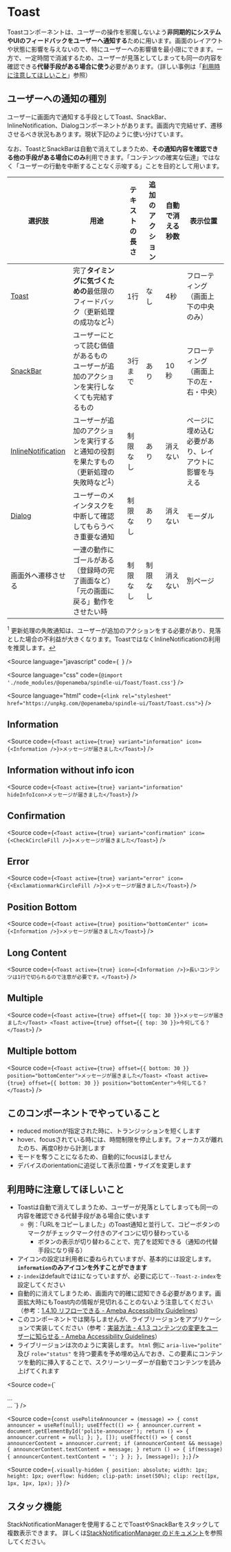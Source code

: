 
<Meta of={ToastStories} />

# Toast

Toastコンポーネントは、ユーザーの操作を邪魔しないよう**非同期的にシステムやUIのフィードバックをユーザーへ通知する**ために用います。画面のレイアウトや状態に影響を与えないので、特にユーザーへの影響値を最小限にできます。一方で、一定時間で消滅するため、ユーザーが見落としてしまっても同一の内容を確認できる**代替手段がある場合に使う**必要があります。（詳しい事例は「[利用時に注意してほしいこと](#利用時に注意してほしいこと)」参照）

## ユーザーへの通知の種別

ユーザーに画面内で通知する手段としてToast、SnackBar、InlineNotification、Dialogコンポーネントがあります。画面内で完結せず、遷移させるべき状況もあります。現状下記のように使い分けています。

なお、ToastとSnackBarは自動で消えてしまうため、**その通知内容を確認できる他の手段がある場合にのみ**利用できます。「コンテンツの確実な伝達」ではなく「ユーザーの行動を中断することなく示唆する」ことを目的として用います。

<table>
  <thead>
    <tr>
      <th>選択肢</th>
      <th>用途</th>
      <th>テキストの長さ</th>
      <th>追加のアクション</th>
      <th>自動で消える秒数</th>
      <th>表示位置</th>
    </tr>
  </thead>
  <tbody>
    <tr>
      <td><a href="/docs/toast--information">Toast</a></td>
      <td>完了<strong>タイミングに気づくための</strong>最低限のフィードバック（更新処理の成功など<sup id="footnote-ref-1"><a href="#footnote-1">1</a></sup>）</td>
      <td>1行</td>
      <td>なし</td>
      <td>4秒</td>
      <td>フローティング<br />（画面上下の中央のみ）</td>
    </tr>
    <tr>
      <td><a href="/docs/snackbar--information">SnackBar</a></td>
      <td>ユーザーにとって読む価値があるもの<br />ユーザーが追加のアクションを実行しなくても完結するもの</td>
      <td>3行まで</td>
      <td>あり</td>
      <td>10秒</td>
      <td>フローティング<br />（画面上下の左・右・中央）</td>
    </tr>
    <tr>
      <td><a href="/docs/inlinenotification--information">InlineNotification</a></td>
      <td>ユーザーが追加のアクションを実行すると通知の役割を果たすもの（更新処理の失敗時など<sup><a href="#footnote-1">1</a></sup>）</td>
      <td>制限なし</td>
      <td>あり</td>
      <td>消えない</td>
      <td>ページに埋め込む必要があり、レイアウトに影響を与える</td>
    </tr>
    <tr>
      <td><a href="/docs/dialog--normal">Dialog</a></td>
      <td>ユーザーのメインタスクを中断して確認してもらうべき重要な通知</td>
      <td>制限なし</td>
      <td>あり</td>
      <td>消えない</td>
      <td>モーダル</td>
    </tr>
    <tr>
      <td>画面外へ遷移させる</td>
      <td>一連の動作にゴールがある（登録時の完了画面など）<br />「元の画面に戻る」動作をさせたい時</td>
      <td>制限なし</td>
      <td>制限なし</td>
      <td>消えない</td>
      <td>別ページ</td>
    </tr>
  </tbody>
</table>

<p id="footnote-1"><sup>1</sup> 更新処理の失敗通知は、ユーザーが追加のアクションをする必要があり、見落とした場合の不利益が大きくなります。ToastではなくInlineNotificationの利用を推奨します。<a href="#footnote-ref-1">↩</a></p>

<Source
  language="javascript"
  code={`
  `}
/>

<Source
  language="css"
  code={`@import './node_modules/@openameba/spindle-ui/Toast/Toast.css'`}
/>

<Source
  language="html"
  code={`<link rel="stylesheet" href="https://unpkg.com/@openameba/spindle-ui/Toast/Toast.css">`}
/>

## Information

<Story of={ToastStories.Information} />

<Source
  code={`<Toast active={true} variant="information" icon={<Information />}>メッセージが届きました</Toast>`}
/>

## Information without info icon

<Story of={ToastStories.InformationWithoutInfoIcon} />

<Source
  code={`<Toast active={true} variant="information" hideInfoIcon>メッセージが届きました</Toast>`}
/>

## Confirmation

<Story of={ToastStories.Confirmation} />

<Source
  code={`<Toast active={true} variant="confirmation" icon={<CheckCircleFill />}>メッセージが届きました</Toast>`}
/>

## Error

<Story of={ToastStories.Error} />

<Source
  code={`<Toast active={true} variant="error" icon={<ExclamationmarkCircleFill />}>メッセージが届きました</Toast>`}
/>

## Position Bottom

<Story of={ToastStories.PositionBottom} />

<Source
  code={`<Toast active={true} position="bottomCenter" icon={<Information />}>メッセージが届きました</Toast>`}
/>

## Long Content

<Story of={ToastStories.LongContent} />

<Source
  code={`<Toast active={true} icon={<Information />}>長いコンテンツは1行で切られるので注意が必要です。</Toast>`}
/>

## Multiple

<Story of={ToastStories.Multiple} />

<Source
  code={`<Toast active={true} offset={{ top: 30 }}>メッセージが届きました</Toast>
<Toast active={true} offset={{ top: 30 }}>今何してる？</Toast>`}
/>

## Multiple bottom

<Story of={ToastStories.MultipleBottom} />

<Source
  code={`<Toast active={true} offset={{ bottom: 30 }} position="bottomCenter">メッセージが届きました</Toast>
<Toast active={true} offset={{ bottom: 30 }} position="bottomCenter">今何してる？</Toast>`}
/>

## このコンポーネントでやっていること

- reduced motionが指定された時に、トランジッションを短くします
- hover、focusされている時には、時間制限を停止します。フォーカスが離れたのち、再度0秒から計測します
- モードを奪うことになるため、自動的にfocusはしません
- デバイスのorientationに追従して表示位置・サイズを変更します

## 利用時に注意してほしいこと

- Toastは自動で消えてしまうため、ユーザーが見落としてしまっても同一の内容を確認できる代替手段がある場合に使います
  - 例：「URLをコピーしました」のToast通知と並行して、コピーボタンのマークがチェックマーク付きのアイコンに切り替わっている
    - ボタンの表示が切り替わることで、完了を認知できる（通知の代替手段になり得る）
- アイコンの設定は利用者に委ねられていますが、基本的には設定します。**`information`のみアイコンを外すことができます**
- `z-index`はdefaultでは`1`になっていますが、必要に応じて`--Toast-z-index`を設定してください
- 自動的に消えてしまうため、画面内で的確に認知できる必要があります。画面拡大時にもToast内の情報が見切れることのないよう注意してください（参考：[1.4.10 リフローできる - Ameba Accessibility Guidelines](https://a11y-guidelines.ameba.design/1/4/10)）
- このコンポーネントでは関与しませんが、ライブリージョンをアプリケーションで実装してください（参考：[実装方法 - 4.1.3 コンテンツの変更をユーザーに知らせる - Ameba Accessibility Guidelines](https://a11y-guidelines.ameba.design/4/1/3/#%E5%AE%9F%E8%A3%85%E6%96%B9%E6%B3%95)）
- ライブリージョンは次のように実装します。 `html` 側に `aria-live="polite"` 及び `role="status"` を持つ要素を予め埋め込んでおき、この要素にコンテンツを動的に挿入することで、スクリーンリーダーが自動でコンテンツを読み上げてくれます

<Source
  code={`<html>
  <body>
    ...
    <div
      aria-live="polite"
      id="polite-announcer"
      role="status"
      class="visually-hidden"
    ></div>
    ...
  </body>
</html>`}
/>

<Source
  code={`const usePoliteAnnouncer = (message) => {
  const announcer = useRef(null);
  useEffect(() => {
    announcer.current = document.getElementById('polite-announcer');
    return () => {
      announcer.current = null;
    };
  }, []);
  useEffect(() => {
    const announcerContent = announcer.current;
    if (announcerContent && message) {
      announcerContent.textContent = message;
    }
    return () => {
      if(message) {
        announcerContent.textContent = '';
      }
    };
  }, [message]);
};`}
/>

<Source
  code={`.visually-hidden {
  position: absolute;
  width: 1px;
  height: 1px;
  overflow: hidden;
  clip-path: inset(50%);
  clip: rect(1px, 1px, 1px, 1px);
}`}
/>

## スタック機能

StackNotificationManagerを使用することでToastやSnackBarをスタックして複数表示できます。
詳しくは[StackNotificationManager のドキュメント](/docs/stacknotificationmanager--normal)を参照してください。